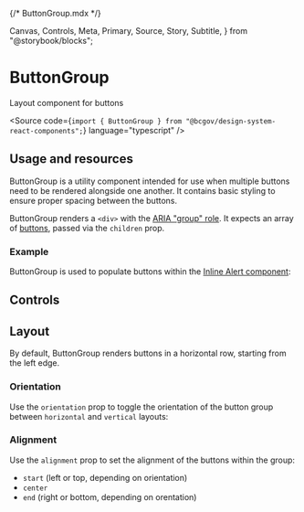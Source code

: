 {/* ButtonGroup.mdx */}

  Canvas,
  Controls,
  Meta,
  Primary,
  Source,
  Story,
  Subtitle,
} from "@storybook/blocks";


<Meta of={ButtonGroupStories} />

# ButtonGroup

<Subtitle>Layout component for buttons</Subtitle>

<Source
  code={`import { ButtonGroup } from "@bcgov/design-system-react-components";`}
  language="typescript"
/>

## Usage and resources

ButtonGroup is a utility component intended for use when multiple buttons need to be rendered alongside one another. It contains basic styling to ensure proper spacing between the buttons.

ButtonGroup renders a `<div>` with the [ARIA "group" role](https://developer.mozilla.org/en-US/docs/Web/Accessibility/ARIA/Roles/group_role). It expects an array of [buttons](/docs/components-button-button--docs), passed via the `children` prop.

### Example

ButtonGroup is used to populate buttons within the [Inline Alert component](/docs/components-inline-alert-inline-alert--docs):

<Canvas of={InlineAlertStories.AlertWithButtons} />

## Controls

<Canvas of={ButtonGroupStories.ButtonGroupTemplate} />
<Controls of={ButtonGroupStories.ButtonGroupTemplate} />

## Layout

By default, ButtonGroup renders buttons in a horizontal row, starting from the left edge.

### Orientation

Use the `orientation` prop to toggle the orientation of the button group between `horizontal` and `vertical` layouts:

<Canvas of={ButtonGroupStories.VerticalButtonGroup} />

### Alignment

Use the `alignment` prop to set the alignment of the buttons within the group:

- `start` (left or top, depending on orientation)
- `center`
- `end` (right or bottom, depending on orentation)

<Canvas of={ButtonGroupStories.CenteredButtonGroup} />
